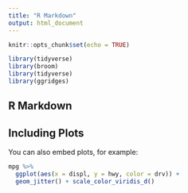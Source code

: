 ```yaml
---
title: "R Markdown"
output: html_document
---
```


```r
knitr::opts_chunk$set(echo = TRUE)
```

```r
library(tidyverse)
library(broom)
library(tidyverse)
library(ggridges) 
```

## R Markdown


## Including Plots

You can also embed plots, for example:

```r
mpg %>% 
  ggplot(aes(x = displ, y = hwy, color = drv)) + 
  geom_jitter() + scale_color_viridis_d()
```